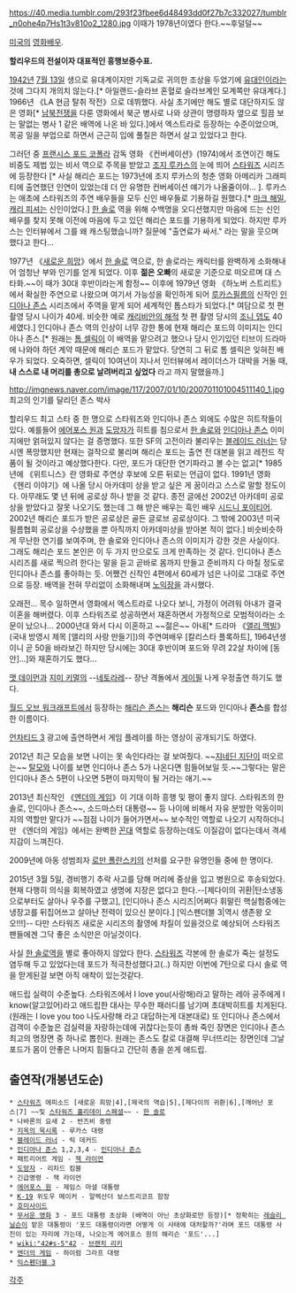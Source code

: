 https://40.media.tumblr.com/293f23fbee6d48493dd0f27b7c332027/tumblr_n0ohe4p7Hs1t3v810o2_1280.jpg
이때가 1978년이였다 한다.~~후덜덜~~

[[미국]]의 [[영화]][[배우]].

'''할리우드의 전설이자 대표적인 흥행보증수표.'''

[[1942년]] [[7월 13일]] 생으로 유대계이지만 기독교로 귀의한 조상을 두었기에 [[유대인]]이라는 것에 그다지 개의치 않는다.[* 아일랜드-슬라브 혼혈로 슬라브계인 모계쪽만 유대계다.] 1966년 《LA 현금 탈취 작전》으로 데뷔했다. 사실 초기에만 해도 별로 대단하지도 않은 영화[* [[남북전쟁]]을 다룬 영화에서 북군 병사로 나와 상관이 명령하자 옆으로 힐끔 보는 말없는 병사 1 같은 배역에 나온 바 있다.]에서 엑스트라로 등장하는 수준이었으며, 목공 일을 부업으로 하면서 근근히 입에 풀칠은 하면서 살고 있었다고 한다.

그러던 중 [[프랜시스 포드 코폴라]] 감독 영화 《컨버세이션》(1974)에서 조연이긴 해도 비중도 제법 있는 비서 역으로 주목을 받았고 [[조지 루카스]]의 눈에 띄어 [[스타워즈]] 시리즈에 등장한다 [* 사실 해리슨 포드는 1973년에 조지 루카스의 청춘 영화 아메리카 그래피티에 출연했던 인연이 있었는데 더 안 유명한 컨버세이션 얘기가 나올줄이야... ]. 루카스는 애초에 스타워즈의 주연 배우들을 모두 신인 배우들로 기용하길 원했다.[* [[마크 해밀]], [[캐리 피셔]]는 신인이었다.] [[한 솔로]] 역을 위해 수백명을 오디션했지만 마음에 드는 신인 배우를 찾지 못해 이전에 마음에 두고 있던 해리슨 포드를 기용하게 되었다. 하지만 루카스는 인터뷰에서 그를 왜 캐스팅했습니까? 질문에 "출연료가 싸서." 라는 말을 웃으며 했다고 한다... 

1977년 《[[새로운 희망]]》에서 [[한 솔로]] 역으로, 한 솔로라는 캐릭터를 완벽하게 소화해내어 엄청난 부와 인기를 얻게 되었다. 이후 '''젊은 오빠'''의 새로운 기준으로 떠오르며 대 스타화.~~이 때가 30대 후반이라는게 함정~~ 이후에 1979년 영화 《하노버 스트리트》에서 확실한 주연으로 나왔으며 여기서 가능성을 확인하게 되어 [[루카스필름]]의 신작인 [[인디아나 존스]] 시리즈에서 주역을 맡게 되어 세계적인 톱스타가 되었다.[* 여담으로 첫 편 촬영 당시 나이가 40세. 비슷한 예로 [[캐리비안의 해적]] 첫 편 촬영 당시의 [[조니 뎁]]도 40세였다.] 인디아나 존스 역의 인상이 너무 강한 통에 현재 해리슨 포드의 이미지는 인디아나 존스.[* 원래는 [[톰 셀릭]]이 이 배역을 맡으려고 했으나 당시 인기있던 티브이 드라마에 나와야 하던 계약 때문에 해리슨 포드가 맡았다. 당연히 그 뒤로 톰 셀릭은 잊혀진 배우가 되었다. 오죽하면, 셀릭이 10여년이 지나서 인터뷰에서 레이더스가 대박을 거둘 때, '''내 스스로 내 머리를 총으로 날려버리고 싶었다''' 라고 까지 말했을까.]

http://imgnews.naver.com/image/117/2007/01/10/200701101004511140_1.jpg
최고의 인기를 달리던 존스 박사

할리우드 최고 스타 중 한 명으로 스타워즈와 인디아나 존스 외에도 수많은 히트작들이 있다. 예를들어 [[에어포스 원]]과  [[도망자]]가 히트를 침으로서 [[한 솔로]]와 [[인디아나 존스]] 이미지에만 얽혀있지 않다는 걸 증명했다. 또한 SF의 고전이라 불리우는 [[블레이드 러너]]는 당시엔 폭망했지만 현재는 걸작으로 불리며 해리슨 포드는 출연 전 대본을 읽고 레전드 작품이 될 것이라고 예상했다한다. 다만, 포드가 대단한 연기파라고 볼 수는 없고[* 1985년에 《위트니스》란 영화로 주연상 후보에 오른 뒤로는 언급이 없다. 1991년 영화 《헨리 이야기》에 나올 당시 아카데미 상을 받고 싶은 게 꿈이라고 스스로 말할 정도이다. 아무래도 몇 년 뒤에 공로상 하나 받을 것 같다. 종전 글에선 2002년 아카데미 공로상을 받았다고 잘못 나오기도 했는데 그 해 받은 배우는 흑인 배우 [[시드니 포이티어]]. 2002년 해리슨 포드가 받은 공로상은 골든 글로브 공로상이다. 그 밖에 2003년 미국 필름협회 공로상을 수상했을 뿐 아직까지 아카데미상을 받아본 적이 없다.] 비슷비슷하게 무난한 연기를 보여주며, 한 솔로와 인디아나 존스의 이미지가 강한 것은 사실이다. 그래도 해리슨 포드 본인은 이 두 가지 만으로도 크게 만족하는 것 같다. 인디아나 존스 시리즈를 새로 찍으려 한다는 말을 듣고 곧바로 몸까지 만들고 준비까지 다 마칠 정도로 인디아나 존스를 좋아하는 듯. 어쨌건 신작인 4편에서 60세가 넘은 나이로 그대로 주연으로 등장. 배역을 전혀 무리없이 소화해내며 [[노익장]]을 과시했다.

오래전... 목수 일하면서 영화에서 엑스트라로 나오다 보니, 가정이 어려워 아내가 결국 이혼을 해버렸다. 이후 스타워즈로 성공하면서 재혼하면서 가정적으로 모범적이라는 소문이 났으나... 2000년대 와서 다시 이혼하고 ~~젊은~~ 아내[* 드라마 《[[앨리 맥빌]]》(국내 방영시 제목 [앨리의 사랑 만들기])의 주연여배우 [칼리스타 플록하트], 1964년생이니 곧 50을 바라보긴 하지만 당시에는 30대 후반이며 포드와 무려 22살 차이에 [동안]...]와 재혼하기도 했다...

[[맷 데이먼]]과 [[지미 키멀]]의 --[[네토라레]]-- 장난 격돌에서 [[게이]]필 나게 우정출연 하기도 했다.

[[월드 오브 워크래프트]]에서 등장하는 [[해리슨 존스]]는 '''해리슨''' 포드와 인디아나 '''존스'''를 합성한 이름이다.

{{{#!html
<iframe width="560" height="315" src="http://www.youtube.com/embed/tI3tsWus2KQ" frameborder="0" allowfullscreen></iframe>
}}}

[[언차티드 3]] 광고에 출연하면서 게임 플레이를 하는 영상이 공개되기도 하였다. 

2012년 최근 모습을 보면 나이는 못 속인다라는 걸 보여줬다. ~~[[지네딘 지단]]이 떠오르는~~ [[탈모]]와 나이를 보면 인디아나 존스 5가 나온다면 힘들어보일 듯.~~그렇다는 말은 인디아나 존스 5편이 나오면 5편이 마지막이 될 거라는 애기.~~

2013년 최신작인 《[[엔더의 게임]]》이 기대 이하 흥행 및 평이 좋지 않다. 스타워즈의 한 솔로, 인디아나 존스~~, 소드마스터 대통령~~ 등 나이에 비해서 자유 분방한 악동이미지의 역할만 맡다가 ~~점점 나이가 들어가면서~~ 보수적인 역할로 나오기 시작하더니만 《엔더의 게임》에서는 완벽한 [[꼰대]] 역할로 등장하는데도 이질감이 없다는데서 격세지감이 느껴진다.

2009년에 아동 성범죄자 [[로만 폴란스키]]의 선처를 요구한 유명인들 중에 한 명이다.

2015년 3월 5일, 경비행기 추락 사고를 당해 머리에 중상을 입고 병원으로 후송되었다. 현재 다행히 의식을 회복하였고 생명에 지장은 없다고 한다.--[제다이의 귀환|탄소냉동으로부터도 살아나 우주를 구했고], [인디아나 존스 시리즈|어쩌다 휘말린 핵실험중에는 냉장고를 뒤집어쓰고 살아난 전력이 있으신 분이다.] [익스펜더블 3|역시 생존왕 오오!!!]-- 다만 스타워즈 새로운 시리즈의 촬영에 차질이 있을것으로 예상되어 스타워즈 팬들에겐 그닥 좋은 소식만은 아닐것이다.

사실 [[한 솔로]]역을 별로 좋아하지 않았다 한다. [[스타워즈]] 각본에 한 솔로가 죽는 설정도 염두해 두고 있었다는데 포드가 적극찬성했다고(..) 하지만 이번에 7탄으로 다시 솔로 역을 맏게된걸 보면 아직 애착이 있는것같다.

애드립 실력이 수준높다. 스타워즈에서 I love you(사랑해)라고 말하는 레아 공주에게 I know(알고있어)라고 애드립한 대사는 무수한 패러디를 남기며 초대박히트를 치게된다. (원래는 I love you too 나도사랑해 라고 대답하는게 대본대로) 또 인디아나 존스에서 검객이 수준높은 검실력을 자랑하는데에 귀찮다는듯이 총쏴 죽인 장면은 인디아나 존스 최고의 명장면 중 하나로 뽑힌다. 원래는 존스도 칼로 대결해 무너뜨리는 장면인데 그날 포드가 몸이 안좋은 나머지 힘들다고 간단히 총을 쏜게 애드립.

== 출연작(개봉년도순) ==
 * [[스타워즈]] 에피소드 [새로운 희망|4],[제국의 역습|5],[제다이의 귀환|6],[깨어난 포스|7] ~~및 [[스타워즈 홀리데이 스페셜]]~~ - [[한 솔로]]
 * 나바론의 요새 2 - 반즈비 중령
 * [[지옥의 묵시록]] - 루카스 대령
 * [[블레이드 러너]] - 릭 데커드
 * [[인디아나 존스]] 1,2,3,4 - [[인디아나 존스]]
 * 패트리어트 게임 - [[잭 라이언]]
 * [[도망자]] - 리차드 킴블
 * 긴급명령 - 잭 라이언
 * [[에어포스 원]] - 제임스 마셜 대통령
 * [[K-19]] 위도우 메이커 - 알렉산더 보스트리코프 함장
 * [[호미사이드]]
 * [[무서운 영화]] 3 - 포드 대통령 초상화 (배역이 아닌 초상화로만 등장)[* 정확히는 [[레슬리 닐슨]]이 맡은 대통령이 '포드 대통령이라면 어떻게 이 사태에 대처할까?'라며 포드 대통령 사진이 있는 자리에 가는데, 나오는게 에어포스 원의 해리슨 '포드'...]
 * [[wiki:"42#s-5"42]] - [[브랜치 리키]]
 * [[엔더의 게임]] - 하이럼 그라프 대령
 * [[익스펜더블 3]]
[[각주]]
